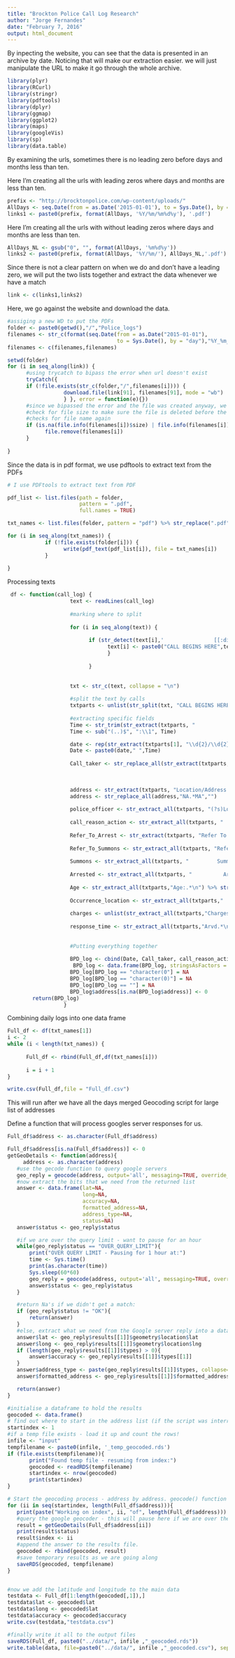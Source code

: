 ```yaml
---
title: "Brockton Police Call Log Research"
author: "Jorge Fernandes"
date: "February 7, 2016"
output: html_document
---
```



By inpecting the  website, you can see that the data is presented in an archive by date. Noticing that will make our extraction easier. we will just manipulate the URL to make it go through the whole archive.
```r

library(plyr)
library(RCurl)
library(stringr)
library(pdftools)
library(dplyr)
library(ggmap)
library(ggplot2)
library(maps)
library(googleVis)
library(sp)
library(data.table)

```


By examining the urls, sometimes there is no leading zero before days and months less than ten.  

Here I'm creating all the urls with leading zeros where days and months are less than ten.

```r

prefix <- "http://brocktonpolice.com/wp-content/uploads/"
AllDays <- seq.Date(from = as.Date('2015-01-01'), to = Sys.Date(), by = "day")
links1 <- paste0(prefix, format(AllDays, '%Y/%m/%m%d%y'), '.pdf')

```

Here I'm creating all the urls with without leading zeros where days and months are less than ten.

```r

AllDays_NL <- gsub("0", "", format(AllDays, '%m%d%y'))
links2 <- paste0(prefix, format(AllDays, '%Y/%m/'), AllDays_NL,'.pdf')

```

Since there is not a clear pattern on when we do and don't have a leading zero, we will put the two lists together and extract the data whenever we have a match
```r

link <- c(links1,links2)

```

Here, we go against the website and download the data.

```r
#assiging a new WD to put the PDFs
folder <- paste0(getwd(),"/","Police_logs")
filenames <- str_c(format(seq.Date(from = as.Date("2015-01-01"), 
                                   to = Sys.Date(), by = "day"),"%Y_%m_%d"),".pdf")
filenames <- c(filenames,filenames)

setwd(folder)
for (i in seq_along(link)) {
      #using trycatch to bipass the error when url doesn't exist
      tryCatch({
      if (!file.exists(str_c(folder,"/",filenames[i]))) { 
                  download.file(link[91], filenames[91], mode = "wb")
                  } }, error = function(e){})
      #since we bipassed the error and the file was created anyway, we go in and  
      #check for file size to make sure the file is deleted before the loop checks
      #checks for file name again
      if (is.na(file.info(filenames[i])$size) | file.info(filenames[i])$size == 0) {
            file.remove(filenames[i])
      }
      
}

```

Since the data is in pdf format, we use pdftools to extract text from the PDFs

```r
# I use PDFtools to extract text from PDF

pdf_list <- list.files(path = folder,
                       pattern = ".pdf",
                       full.names = TRUE)

txt_names <- list.files(folder, pattern = "pdf") %>% str_replace(".pdf",".txt")

for (i in seq_along(txt_names)) {
            if (!file.exists(folder[i])) { 
                  write(pdf_text(pdf_list[i]), file = txt_names[i])
            }
           
}

```

Processing texts

```r
 df <- function(call_log) {
                    text <- readLines(call_log)
  
                    #marking where to split
  
                    for (i in seq_along(text)) { 
        
                          if (str_detect(text[i],'                [[:digit:]]{4}')) { 
                                text[i] <- paste0("CALL BEGINS HERE",text[i] )
                                }
  
                          }
  
  
                    txt <- str_c(text, collapse = "\n")
  
                    #split the text by calls
                    txtparts <- unlist(str_split(txt, "CALL BEGINS HERE"))
  
                    #extracting specific fields
                    Time <- str_trim(str_extract(txtparts, "                [[:digit:]]{4}")) 
                    Time <- sub("(..)$", ":\\1", Time) 

                    date <- rep(str_extract(txtparts[1], "\\d{2}/\\d{2}/\\d{4}"),length(Time))
                    Date <- paste0(date," ",Time)
                    
                    Call_taker <- str_replace_all(str_extract(txtparts, "Call Taker:.*\n"),"Call Taker:","" ) %>% str_replace_all("\n","")
                    
                    
                    
                    address <- str_extract(txtparts, "Location/Address:.*\n|Vicinity of:.*\n")%>% str_replace_all("Location/Address:|Vicinity of:","") %>% str_replace_all("\n","") %>% paste0( ", BROCKTON, MA") %>% str_replace_all("\\[BRO.*\\]","")
                    address <- str_replace_all(address,"NA.*MA","")
                    
                    police_officer <- str_extract_all(txtparts, "(?s)Location\\/Address:[^\n]*\\R(.*)|(?s)Vicinity of:[^\n]*\\R(.*)") %>%str_extract_all("ID:.*\n|Patrolman.*\n") %>% str_replace_all("ID:","") %>% str_replace_all("c\\(\\\"    ","") %>% str_replace_all("\\\n\"","") %>% str_replace_all("\"","") %>% str_replace_all("\\)","") %>% str_replace_all("\\\\n","")
                    
                    call_reason_action <- str_extract_all(txtparts, "                [[:digit:]]{4}.*\n")%>% str_replace_all("[[:digit:]]{4}","")%>% str_replace_all("c\\(\\\"    ","") %>% str_replace_all("\\\n\"","") %>% str_replace_all("\"","") %>% str_replace_all("\\)","") %>% str_replace_all("\\\\n","")
                    
                    Refer_To_Arrest <- str_extract(txtparts, "Refer To Arrest:.*\n") %>% str_replace_all("Refer To Arrest:","") 
                    
                    Refer_To_Summons <- str_extract_all(txtparts, "Refer To Summons:.*\n") %>% str_replace_all("Refer To Summons:","")%>% str_replace_all("c\\(\\\"    ","") %>% str_replace_all("\\\n\"","") %>% str_replace_all("\"","") %>% str_replace_all("\\)","") %>% str_replace_all("\\\\n","")
                    
                    Summons <- str_extract_all(txtparts, "         Summons:    .*\n")  %>% str_replace_all("Summons:","") %>% str_replace_all("c\\(\\\"    ","") %>% str_replace_all("\\\n\"","") %>% str_replace_all("\\)","") %>% str_replace_all("\\\\n","")
                    
                    Arrested <- str_extract_all(txtparts, "          Arrest:    .*\n")  %>% str_replace_all("Arrest:","") %>% str_replace_all("c\\(\\\"    ","") %>% str_replace_all("\\\n\"","") %>% str_replace_all("\\)","") %>% str_replace_all("\\\\n","")
                    
                    Age <- str_extract_all(txtparts,"Age:.*\n") %>% str_replace_all("Age:","") %>% str_replace_all("c\\(\\\"    ","") %>% str_replace_all("\\\n\"","") %>% str_replace_all("\"","") %>% str_replace_all("\\)","") %>% str_replace_all("\\\\n","")
                    
                    Occurrence_location <- str_extract_all(txtparts,"         Address:    .*\n") %>% str_replace_all("Address:","") %>% str_replace_all("c\\(\\\"    ","") %>% str_replace_all("\\\n\"","") %>% str_replace_all("\"","") %>% str_replace_all("\\)","") %>% str_replace_all("\\\\n","")
                    
                    charges <- unlist(str_extract_all(txtparts,"Charges:    .*\n")%>% str_replace_all("Charges:","")) %>% str_replace_all("c\\(\\\"    ","") %>% str_replace_all("\\\n\"","") %>% str_replace_all("\"","") %>% str_replace_all("\\)","") %>% str_replace_all("\\\\n","")
                    
                    response_time <- str_extract_all(txtparts,"Arvd.*\n") %>% str_replace_all("c\\(\\\"    ","") %>% str_replace_all("\\\n\"","") %>% str_replace_all("\"","") %>% str_replace_all("\\)","") %>% str_replace_all("\\\\n","") %>% str_replace_all("c\\(","")
  
  
                    #Putting everything together
  
                    BPD_log <- cbind(Date, Call_taker, call_reason_action, address, police_officer, Refer_To_Summons, Summons, Refer_To_Arrest, Arrested,Age,  Occurrence_location, charges, response_time)
                     BPD_log <- data.frame(BPD_log, stringsAsFactors = FALSE)
                    BPD_log[BPD_log == "character(0"] = NA 
                    BPD_log[BPD_log == "character(0)"] = NA
                    BPD_log[BPD_log == ""] = NA 
                    BPD_log$address[is.na(BPD_log$address)] <- 0
        return(BPD_log)
                  }

```

Combining daily logs into one data frame

```r
Full_df <- df(txt_names[1])
i <- 2
while (i < length(txt_names)) {
      
      Full_df <- rbind(Full_df,df(txt_names[i])) 
      
      i = i + 1
} 

write.csv(Full_df,file = "Full_df.csv")
```

This will run after we have all the days merged
Geocoding script for large list of addresses   

Define a function that will process googles server responses for us.

```r
Full_df$address <- as.character(Full_df$address)

Full_df$address[is.na(Full_df$address)] <- 0
getGeoDetails <- function(address){ 
     address <- as.character(address) 
   #use the gecode function to query google servers
   geo_reply = geocode(address, output='all', messaging=TRUE, override_limit=TRUE)
   #now extract the bits that we need from the returned list
   answer <- data.frame(lat=NA, 
                        long=NA, 
                        accuracy=NA, 
                        formatted_address=NA, 
                        address_type=NA, 
                        status=NA)
   answer$status <- geo_reply$status

   #if we are over the query limit - want to pause for an hour
   while(geo_reply$status == "OVER_QUERY_LIMIT"){
       print("OVER QUERY LIMIT - Pausing for 1 hour at:") 
       time <- Sys.time()
       print(as.character(time))
       Sys.sleep(60*60)
       geo_reply = geocode(address, output='all', messaging=TRUE, override_limit=TRUE)
       answer$status <- geo_reply$status
   }

   #return Na's if we didn't get a match:
   if (geo_reply$status != "OK"){
       return(answer)
   }   
   #else, extract what we need from the Google server reply into a dataframe:
   answer$lat <- geo_reply$results[[1]]$geometry$location$lat
   answer$long <- geo_reply$results[[1]]$geometry$location$lng   
   if (length(geo_reply$results[[1]]$types) > 0){
       answer$accuracy <- geo_reply$results[[1]]$types[[1]]
   }
   answer$address_type <- paste(geo_reply$results[[1]]$types, collapse=',')
   answer$formatted_address <- geo_reply$results[[1]]$formatted_address

   return(answer)
}

#initialise a dataframe to hold the results
geocoded <- data.frame()
# find out where to start in the address list (if the script was interrupted before):
startindex <- 1
#if a temp file exists - load it up and count the rows!
infile <- "input"
tempfilename <- paste0(infile, '_temp_geocoded.rds')
if (file.exists(tempfilename)){
       print("Found temp file - resuming from index:")
       geocoded <- readRDS(tempfilename)
       startindex <- nrow(geocoded)
       print(startindex)
}

# Start the geocoding process - address by address. geocode() function takes care of query speed limit.
for (ii in seq(startindex, length(Full_df$address))){
   print(paste("Working on index", ii, "of", length(Full_df$address)))
   #query the google geocoder - this will pause here if we are over the limit.
   result = getGeoDetails(Full_df$address[ii]) 
   print(result$status)     
   result$index <- ii
   #append the answer to the results file.
   geocoded <- rbind(geocoded, result)
   #save temporary results as we are going along
   saveRDS(geocoded, tempfilename)
}


#now we add the latitude and longitude to the main data
testdata <- Full_df[1:length(geocoded[,1]),]
testdata$lat <- geocoded$lat
testdata$long <- geocoded$lat
testdata$accuracy <- geocoded$accuracy
write.csv(testdata,"testdata.csv")

#finally write it all to the output files
saveRDS(Full_df, paste0("../data/", infile ,"_geocoded.rds"))
write.table(data, file=paste0("../data/", infile ,"_geocoded.csv"), sep=",", row.names=FALSE)


```



